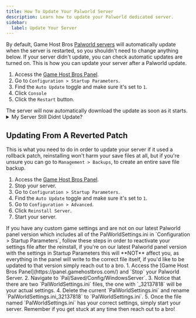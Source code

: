 ```yaml
---
title: How To Update Your Palworld Server
description: Learn how to update your Palworld dedicated server.
sidebar:
  label: Update Your Server
---
```


By default, Game Host Bros [Palworld servers](https://www.gamehostbros.com/palworld-server-hosting/) will automatically update when the server is restarted, so you shouldn't need to change anything below. If your server didn't update, you can check automatic updates are turned on. This is how you can update your server after a Palworld update. 
<Steps>
1. Access the [Game Host Bros Panel](https://panel.gamehostbros.com/).
2. Go to `Configuration > Startup Parameters`.
3. Find the `Auto Update` toggle and make sure it's set to `1`.
4. Click `Console`
5. Click the `Restart` button. 
</Steps>
The server will now automatically download the update as soon as it starts.

<details>
<summary>My Server Still Didnt Update?</summary>

If you've tried to restart your server and it didn't update, its possible something is stuck somewhere (`Update state (0x1) running, progress: 0.00 (0 / 0)` for example). To fix this simply stop your server, navigate to `Tools > Mod Manager` and then install the `Stuck Update Fix Script`. Once you start your server back up it should download the update fine. 

</details>

## Updating From A Reverted Patch

This is what you need to do in order to update your server if it used a rollback patch, reinstalling won't harm your save files at all, but if you're unsure you can go to `Management > Backups`, to create an entire save file backup.
<Steps>
1. Access the [Game Host Bros Panel](https://panel.gamehostbros.com/).
2. Stop your server.
3. Go to `Configuration > Startup Parameters`.
4. Find the `Auto Update` toggle and make sure it's set to `1`.
5. Go to `Configuration > Advanced`.
6. Click `Reinstall Server`.
7. Start your server.
</Steps>
If you have any custom game settings and are not on our latest Palworld panel version which includes all of the PalWorldSettings.ini in `Configuration > Startup Parameters`, follow these steps in order to reactivate your settings file after the reinstall, if you're on our latest Palworld panel version with the settings in Startup Parameters this will **NOT** affect you, as everything in the panel will write to the correct file itself, if you'd like to be updated to that version simply reach out to a bro.
<Steps>
1. Access the [Game Host Bros Panel](https://panel.gamehostbros.com/) and `Stop` your Palworld Server.
2. Navigate to `Pal/Saved/Config/WindowsServer`.
3. Notice that there are two `PalWorldSettings.ini` files, the one with `_32137818` will be your actual settings.
4. Delete the current `PalWorldSettings.ini` and rename `PalWorldSettings.ini_32137818` to `PalWorldSettings.ini`.
5. Once the file named `PalWorldSettings.ini` has your correct settings, simply start your server.
</Steps>
Remember if you get stuck at any time then reach out to a bro!


